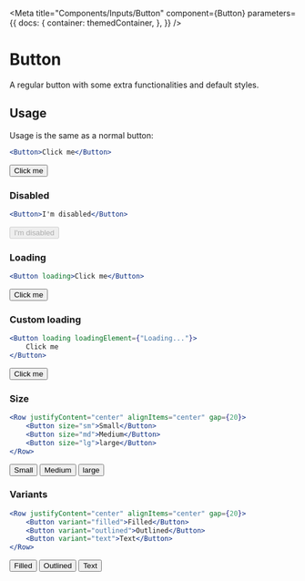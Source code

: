 
<Meta
    title="Components/Inputs/Button"
    component={Button}
    parameters={{
        docs: {
            container: themedContainer,
        },
    }}
/>

# Button

A regular button with some extra functionalities and default styles.

## Usage

Usage is the same as a normal button:

```jsx
<Button>Click me</Button>
```

<Canvas>
    <Row justifyContent="center">
        <Button>Click me</Button>
    </Row>
</Canvas>

### Disabled

```jsx
<Button>I'm disabled️</Button>
```

<Canvas>
    <Row justifyContent="center">
        <Button disabled>I'm disabled</Button>
    </Row>
</Canvas>

### Loading

```jsx
<Button loading>Click me</Button>
```

<Canvas>
    <Row justifyContent="center">
        <Button loading>Click me</Button>
    </Row>
</Canvas>

### Custom loading

```jsx
<Button loading loadingElement={"Loading..."}>
    Click me
</Button>
```

<Canvas>
    <Row justifyContent="center">
        <Button loading loadingElement={"Loading..."}>
            Click me
        </Button>
    </Row>
</Canvas>

### Size

```jsx
<Row justifyContent="center" alignItems="center" gap={20}>
    <Button size="sm">Small</Button>
    <Button size="md">Medium</Button>
    <Button size="lg">large</Button>
</Row>
```

<Canvas>
    <Row justifyContent="center" alignItems="center" gap={20}>
        <Button size="sm">Small</Button>
        <Button size="md">Medium</Button>
        <Button size="lg">large</Button>
    </Row>
</Canvas>

### Variants

```jsx
<Row justifyContent="center" alignItems="center" gap={20}>
    <Button variant="filled">Filled</Button>
    <Button variant="outlined">Outlined</Button>
    <Button variant="text">Text</Button>
</Row>
```

<Canvas>
    <Row justifyContent="center" alignItems="center" gap={20}>
        <Button variant="filled">Filled</Button>
        <Button variant="outlined">Outlined</Button>
        <Button variant="text">Text</Button>
    </Row>
</Canvas>

